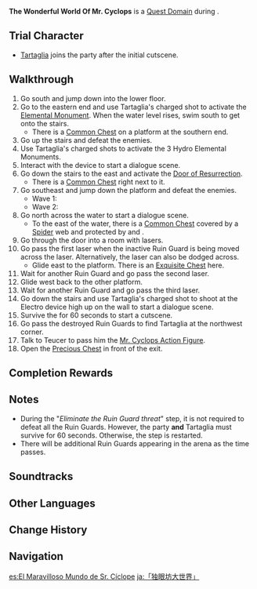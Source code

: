 {{Domain Infobox
|image        = Domain The Wonderful World Of Mr. Cyclops.png
|type         = Quest
|description  = Though it was agreed to let Teucer visit the "Institute for Toy Research"...<br>The toughest battles are not fought against a redoubtable foe but in defense of a child's innocence.
|quest        = Defender of Childhood Dreams
|quest_type   = Story
|region       = Liyue
|area         = Lisha
|subarea      = Lingju Pass
|requiredAR   = 40
|recLevel     = WL-dependent
|recElements  = Hydro
|trial        = Tartaglia
}}
'''The Wonderful World Of Mr. Cyclops''' is a [[Quest Domain]] during {{Quest|Defender of Childhood Dreams}}.

==Trial Character==
*{{Icon/Element|Hydro|25}} [[Tartaglia]] joins the party after the initial cutscene.
{{Trial Character
|wl                      = 5, 8
|character_name          = Tartaglia

<!--WL 5 Stats-->
|character_level5        = 71
|constellation5          = 3

|weapon_name             = Polar Star
|weapon_level5           = 71
|refinement5             = 1

|artifact_flower5        = Royal Flora
|artifact_feather5       = Royal Plume
|artifact_sands5         = Royal Pocket Watch
|artifact_goblet5        = Royal Silver Urn
|artifact_circlet5       = Royal Masque
|artifact_level5         = 16
|set1_5                  = Noblesse Oblige
|set1_piece_bonus_5      = 4

|normal_attack_talent5   = 6
|elemental_skill_talent5 = 8
|elemental_burst_talent5 = 5

|hp5                     = 21,011
|atk5                    = 1,501
|def5                    = 755
|em5                     = 42
|er5                     = 135.0%
|crit_rate5              = 79.1%
|crit_dmg5               = 91.9%
|hydro_dmg5              = 21.6%

<!-- WL 8 Stats-->
|character_level8        = 90
|constellation8          = 3

|weapon_name8            = Polar Star
|weapon_level8           = 90
|refinement8             = 1

|artifact_flower8        = Royal Flora
|artifact_feather8       = Royal Plume
|artifact_sands8         = Royal Pocket Watch
|artifact_goblet8        = Royal Silver Urn
|artifact_circlet8       = Royal Masque
|artifact_level8         = 20
|set1_8                  = Noblesse Oblige
|set1_piece_bonus_8      = 4

|normal_attack_talent8   = 9
|elemental_skill_talent8 = 11
|elemental_burst_talent8 = 8

|hp8                     = 27,247
|atk8                    = 1,977
|def8                    = 963
|em8                     = 105
|crit_rate8              = 90.2%
|crit_dmg8               = 91.9%
|er8                     = 135.0%
|hydro_dmg8              = 28.8%
}}
==Walkthrough==
# Go south and jump down into the lower floor.
# Go to the eastern end and use Tartaglia's charged shot to activate the {{Color|Hydro}} [[Elemental Monument]]. When the water level rises, swim south to get onto the stairs.
#* There is a [[Common Chest]] on a platform at the southern end.
# Go up the stairs and defeat the enemies. {{Enemy List|Large Pyro Slime*2;Pyro Slime*6}}
# Use Tartaglia's charged shots to activate the 3 Hydro Elemental Monuments.
# Interact with the device to start a dialogue scene.
# Go down the stairs to the east and activate the [[Door of Resurrection]].
#* There is a [[Common Chest]] right next to it.
# Go southeast and jump down the platform and defeat the enemies.
#* Wave 1: {{Enemy List|Large Electro Slime*3}}
#* Wave 2: {{Enemy List|Large Electro Slime*2;Electro Slime*2;Large Pyro Slime}}
# Go north across the water to start a dialogue scene.
#* To the east of the water, there is a [[Common Chest]] covered by a [[Spider]] web and protected by {{Enemy|Large Pyro Slime|x=1}} and {{Enemy|Pyro Slime|x=2}}.
# Go through the door into a room with lasers.
# Go pass the first laser when the inactive Ruin Guard is being moved across the laser. Alternatively, the laser can also be dodged across.
#* Glide east to the platform. There is an [[Exquisite Chest]] here.
# Wait for another Ruin Guard and go pass the second laser.
# Glide west back to the other platform.
# Wait for another Ruin Guard and go pass the third laser.
# Go down the stairs and use Tartaglia's charged shot to shoot at the Electro device high up on the wall to start a dialogue scene.
# Survive the {{Enemy|Ruin Guard|text=Ruin Guards}} for 60 seconds to start a cutscene.
# Go pass the destroyed Ruin Guards to find Tartaglia at the northwest corner.
# Talk to Teucer to pass him the [[Mr. Cyclops Action Figure]].
# Open the [[Precious Chest]] in front of the exit.

==Completion Rewards==
{{Card|Mora|10,000}}
{{Card|Adventurer's Experience|2}}
{{Card|Mystic Enhancement Ore|2}}
{{Card|Varunada Lazurite Fragment|1}}

==Notes==
* During the "''Eliminate the Ruin Guard threat''" step, it is not required to defeat all the Ruin Guards. However, the party '''and''' Tartaglia must survive for 60 seconds. Otherwise, the step is restarted.
* There will be additional Ruin Guards appearing in the arena as the time passes.

==Soundtracks==
{{Soundtracks by Category Table|type=domain}}

==Other Languages==
{{Other Languages
|en      = The Wonderful World Of Mr. Cyclops
|zhs     = 「独眼小宝大世界」
|zhs_rm  = "Dúyǎn Xiǎobǎo Dà Shìjiè"
|zht     = 「獨眼小寶大世界」
|zht_rm  = "Dúyǎn Xiǎobǎo Dà Shìjiè"
|zh_tl   = "The Great World of {{Lex|Mr. Cyclops|zh}}"
|ja      = 「独眼坊大世界」
|ja_rm   = "Dokugan-bou Daisekai"
|ja_tl   = "The Great World of {{Lex|Mr. Cyclops|ja}}"
|ko      = 「외눈박이 월드」
|ko_tl   = "{{Lex|Mr. Cyclops|ko}} World"
|es      = El maravilloso mundo del Sr. Cíclope
|es_tl   = The Wonderful World of Mr. Cyclops
|fr      = Le merveilleux monde des Qu'un-œil
|fr_tl   = The Wonderful World of {{Lex|Mr. Cyclops|fr}}
|ru      = Удивительный мир Одноглазика
|ru_tl   = The Wonderful World of {{Lex|Mr. Cyclops|ru}}
|th      = "โลกกว้างของเจ้าตาเดียว"
|th_rm   = 
|th_tl   = 
|vi      = "Thế giới của tiểu bảo một mắt"
|vi_tl   = 
|de      = „Die Welt von Kloppi“
|de_tl   = "The World of {{Lex|Mr. Cyclops|de}}"
|id      = Dunia Indah si Kecil Bermata Satu
|id_tl   = The Beautiful World of {{Lex|Mr. Cyclops|id}}
|pt      = 'O Maravilhoso Mundo de Sr. Ciclope'
|pt_tl   = The Wonderful World of Mr. Cyclops
|tr      = Bay Tepegözün Şahane Dünyası
|tr_tl   = 
|it      = Il meraviglioso mondo del signor Ciclope
|it_tl   = 
}}

==Change History==
{{Change History|1.1}}

==Navigation==
{{Domain Navbox|Temporary}}

[[es:El Maravilloso Mundo de Sr. Cíclope]]
[[ja:「独眼坊大世界」]]